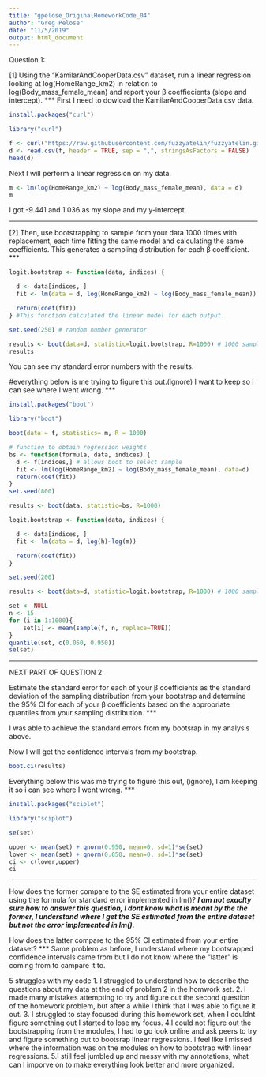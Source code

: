 ```yaml
---
title: "gpelose_OriginalHomeworkCode_04"
author: "Greg Pelose"
date: "11/5/2019"
output: html_document
---
```


Question 1:

[1] Using the “KamilarAndCooperData.csv” dataset, run a linear regression looking at log(HomeRange_km2) in relation to log(Body_mass_female_mean) and report your β coeffiecients (slope and intercept).
***
First I need to dowload the KamilarAndCooperData.csv data. 
```r
install.packages("curl")
```

```r
library("curl")
```

```r
f <- curl("https://raw.githubusercontent.com/fuzzyatelin/fuzzyatelin.github.io/master/AN597_Fall19/KamilarAndCooperData.csv")
d <- read.csv(f, header = TRUE, sep = ",", stringsAsFactors = FALSE)
head(d)
```
Next I will perform a linear regression on my data.
```r
m <- lm(log(HomeRange_km2) ~ log(Body_mass_female_mean), data = d)
m
```

I got -9.441 and 1.036 as my slope and my y-intercept. 

***
[2] Then, use bootstrapping to sample from your data 1000 times with replacement, each time fitting the same model and calculating the same coefficients. This generates a sampling distribution for each β coefficient.
***
```r
logit.bootstrap <- function(data, indices) {

  d <- data[indices, ]
  fit <- lm(data = d, log(HomeRange_km2) ~ log(Body_mass_female_mean))

  return(coef(fit))
} #This function calculated the linear model for each output. 

set.seed(250) # random number generator

results <- boot(data=d, statistic=logit.bootstrap, R=1000) # 1000 samples 
results
```
You can see my standard error numbers with the results.


#everything below is me trying to figure this out.(ignore) I want to keep so I can see where I went wrong.
***
```r
install.packages("boot")
```
```r
library("boot")
```


```r
boot(data = f, statistics= m, R = 1000) 
```

```r
# function to obtain regression weights 
bs <- function(formula, data, indices) {
  d <- f[indices,] # allows boot to select sample 
  fit <- lm(log(HomeRange_km2) ~ log(Body_mass_female_mean), data=d)
  return(coef(fit)) 
} 
set.seed(800)

results <- boot(data, statistic=bs, R=1000)

```

```r
logit.bootstrap <- function(data, indices) {

  d <- data[indices, ]
  fit <- lm(data = d, log(h)~log(m))

  return(coef(fit))
} 

set.seed(200) 

results <- boot(data=d, statistic=logit.bootstrap, R=1000) # 1000 samples 
```

```r
set <- NULL 
n <- 15
for (i in 1:1000){
    set[i] <- mean(sample(f, n, replace=TRUE))
}
quantile(set, c(0.050, 0.950))
se(set)
```
***
NEXT PART OF QUESTION 2:

Estimate the standard error for each of your β coefficients as the standard deviation of the sampling distribution from your bootstrap and determine the 95% CI for each of your β coefficients based on the appropriate quantiles from your sampling distribution.
***

I was able to achieve the standard errors from my bootsrap in my analysis above.

Now I will get the confidence intervals from my bootstrap. 

```r
boot.ci(results)
```

Everything below this was me trying to figure this out, (ignore), I am keeping it so i can see where I went wrong.
***
```r
install.packages("sciplot")
```
```r
library("sciplot")
```
```r
se(set)
```

```r
upper <- mean(set) + qnorm(0.950, mean=0, sd=1)*se(set)
lower <- mean(set) + qnorm(0.050, mean=0, sd=1)*se(set) 
ci <- c(lower,upper)
ci
```
***

How does the former compare to the SE estimated from your entire dataset using the formula for standard error implemented in lm()?
***
I am not exaclty sure how to answer this question, I dont know what is meant by the the former, I understand where I get the SE estimated from the entire dataset but not the error implemented in lm().
***

How does the latter compare to the 95% CI estimated from your entire dataset?
***
Same problem as before, I understand where my bootsrapped confidence intervals came from but I do not know where the "latter" is coming from to campare it to.


5 struggles with my code
1. I struggled to understand how to describe the questions about my data at the end of problem 2 in the homwork set. 
2. I made many mistakes attempting to try and figure out the second question of the homework problem, but after a while I think that I was able to figure it out.
3. I struggled to stay focused during this homework set, when I couldnt figure something out I started to lose my focus.
4.I could not figure out the bootstrapping from the modules, I had to go look online and ask peers to try and figure something out to bootsrap linear regressions. I feel like I missed where the information was on the modules on how to bootstrap with linear regressions.
5.I still feel jumbled up and messy with my annotations, what can I imporve on to make everything look better and more organized. 






